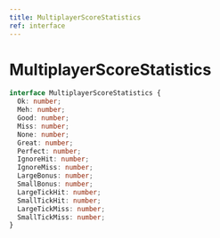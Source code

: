 ```yaml
---
title: MultiplayerScoreStatistics
ref: interface
---
```


# MultiplayerScoreStatistics

```ts
interface MultiplayerScoreStatistics {
  Ok: number;
  Meh: number;
  Good: number;
  Miss: number;
  None: number;
  Great: number;
  Perfect: number;
  IgnoreHit: number;
  IgnoreMiss: number;
  LargeBonus: number;
  SmallBonus: number;
  LargeTickHit: number;
  SmallTickHit: number;
  LargeTickMiss: number;
  SmallTickMiss: number;
}
```
